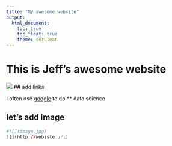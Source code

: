 ```yaml
---
title: "My awesome website"
output: 
  html_document:
    toc: true
    toc_float: true
    theme: cerulean
---
```


# This is Jeff's awesome website

![](https://media.giphy.com/media/drXGoW1iudhKw/giphy.gif)
## add links 

I often use [google](google.com) to do ** data science


## let's add image

```r
#![](image.jpg)
![](http://webiste url)

```
 
